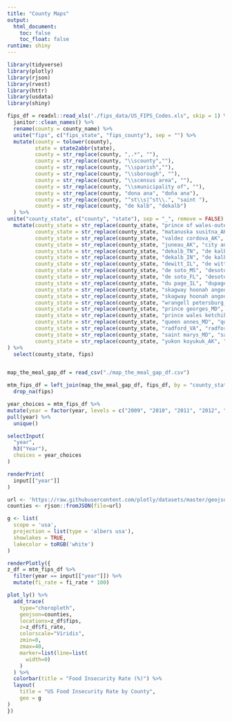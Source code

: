 ```yaml
---
title: "County Maps"
output:
  html_document:
    toc: false
    toc_float: false
runtime: shiny
---
```


```r
library(tidyverse)
library(plotly)
library(rjson)
library(rvest)
library(httr)
library(usdata)
library(shiny)
```



```r
fips_df = readxl::read_xls("./fips_data/US_FIPS_Codes.xls", skip = 1) %>%
  janitor::clean_names() %>%
  rename(county = county_name) %>%
  unite("fips", c("fips_state", "fips_county"), sep = "") %>%
  mutate(county = tolower(county),
         state = state2abbr(state),
         county = str_replace(county, ",.*", ""),
         county = str_replace(county, "\\scounty",""),
         county = str_replace(county, "\\sparish",""),
         county = str_replace(county, "\\sborough", ""),
         county = str_replace(county, "\\scensus area", ""),
         county = str_replace(county, "\\smunicipality of", ""),
         county = str_replace(county, "dona ana", "doña ana"),
         county = str_replace(county, "^st\\s|^st\\.", "saint "),
         county = str_replace(county, "de kalb", "dekalb")
  ) %>%
unite("county_state", c("county", "state"), sep = "_", remove = FALSE) %>%
  mutate(county_state = str_replace(county_state, "prince of wales-outer ketchikan_AK", "prince of wales-hyder_AK"),
         county_state = str_replace(county_state, "matanuska susitna_AK", "matanuska-susitna_AK"),
         county_state = str_replace(county_state, "valdez cordova_AK", "valdez-cordova_AK"),
         county_state = str_replace(county_state, "juneau_AK", "city and of juneau_AK"),
         county_state = str_replace(county_state, "dekalb_TN", "de kalb_TN"),
         county_state = str_replace(county_state, "dekalb_IN", "de kalb_IN"),
         county_state = str_replace(county_state, "dewitt_IL", "de witt_IL"),
         county_state = str_replace(county_state, "de soto_MS", "desoto_MS"),
         county_state = str_replace(county_state, "de soto_FL", "desoto_FL"),
         county_state = str_replace(county_state, "du page_IL", "dupage_IL"),
         county_state = str_replace(county_state, "skagway hoonah angoon_AK", "hoonah-angoon_AK"),
         county_state = str_replace(county_state, "skagway hoonah angoon_AK", "hoonah-angoon_AK"),
         county_state = str_replace(county_state, "wrangell petersburg_AK", "petersburg_AK"),
         county_state = str_replace(county_state, "prince georges_MD", "prince george's_MD"),
         county_state = str_replace(county_state, "prince wales ketchikan_AK", "prince of wales-hyder_AK"),
         county_state = str_replace(county_state, "queen annes_MD", "queen anne's_MD"),
         county_state = str_replace(county_state, "radford_VA", "radford city_VA"),
         county_state = str_replace(county_state, "saint marys_MD", "saint mary's_MD"),
         county_state = str_replace(county_state, "yukon koyukuk_AK", "yukon-koyukuk_AK")
) %>%
  select(county_state, fips)


map_the_meal_gap_df = read_csv("./map_the_meal_gap_df.csv")

mtm_fips_df = left_join(map_the_meal_gap_df, fips_df, by = "county_state") %>%
  drop_na(fips)

```




```r

year_choices = mtm_fips_df %>%
mutate(year = factor(year, levels = c("2009", "2010", "2011", "2012", "2013", "2014", "2015", "2016", "2017"))) %>%
pull(year) %>% 
  unique()

selectInput(
  "year",
  h3("Year"),
  choices = year_choices
)

renderPrint(
  input[["year"]]
)

url <- 'https://raw.githubusercontent.com/plotly/datasets/master/geojson-counties-fips.json'
counties <- rjson::fromJSON(file=url)

g <- list(
  scope = 'usa',
  projection = list(type = 'albers usa'),
  showlakes = TRUE,
  lakecolor = toRGB('white')
)

renderPlotly({
z_df = mtm_fips_df %>% 
  filter(year == input[["year"]]) %>%
  mutate(fi_rate = fi_rate * 100)

plot_ly() %>% 
  add_trace(
    type="choropleth",
    geojson=counties,
    locations=z_df$fips,
    z=z_df$fi_rate,
    colorscale="Viridis",
    zmin=0,
    zmax=40,
    marker=list(line=list(
      width=0)
    )
  ) %>%
  colorbar(title = "Food Insecurity Rate (%)") %>% 
  layout(
    title = "US Food Insecurity Rate by County",
    geo = g
)
})
```
